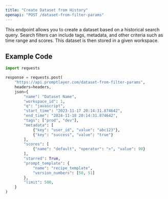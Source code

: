 ```yaml
---
title: "Create Dataset from History"
openapi: "POST /dataset-from-filter-params"
---
```


This endpoint allows you to create a dataset based on a historical search query. Search filters can include tags, metadata, and other criteria such as time range and scores. This dataset is then stored in a given workspace.

## Example Code
```python
import requests

response = requests.post(
    "https://api.promptlayer.com/dataset-from-filter-params",
    headers=headers,
    json={
        "name": "Dataset Name",
        "workspace_id": 1,
        "q": "javascript",
        "start_time": "2023-11-17 20:14:31.874642",
        "end_time": "2024-11-18 20:14:31.874642",
        "tags": ["prod", "dev"],
        "metadata": [
            {"key": "user_id", "value": "abc123"},
            {"key": "success", "value": "true"}
        ],
        "scores": [
            {"name": "default", "operator": ">", "value": 90}
        ],
        "starred": True,
        "prompt_template": {
            "name": "recipe_template",
            "version_numbers": [50, 51]
        },
        "limit": 500,
    }
)
```
